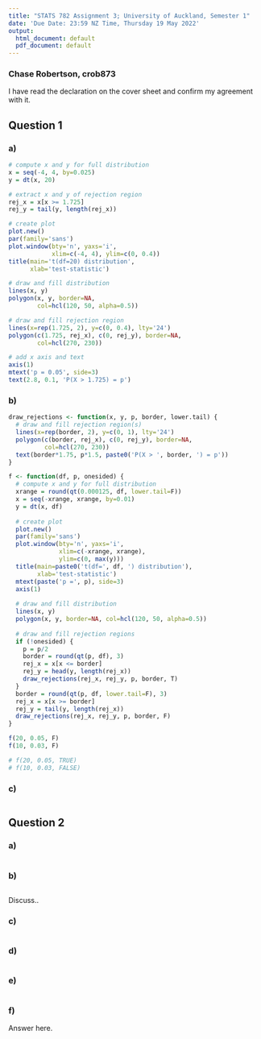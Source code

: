 ```yaml
---
title: "STATS 782 Assignment 3; University of Auckland, Semester 1"
date: 'Due Date: 23:59 NZ Time, Thursday 19 May 2022'
output:
  html_document: default
  pdf_document: default
---
```


### Chase Robertson, crob873

I have read the declaration on the cover sheet and confirm my agreement with it.

[NOTE: figure sizes in this template are based on the model solution, but you can choose to change them if you use a different approach (except for 2e where you have to re-create it). However, you should make sure they are suitable for the plot you are drawing and thus are part of the solution.]: # (For your eyes only, destory this message after reading)

## Question 1

### a)

```r
# compute x and y for full distribution
x = seq(-4, 4, by=0.025)
y = dt(x, 20)

# extract x and y of rejection region
rej_x = x[x >= 1.725]
rej_y = tail(y, length(rej_x))

# create plot
plot.new()
par(family='sans')
plot.window(bty='n', yaxs='i',
            xlim=c(-4, 4), ylim=c(0, 0.4))
title(main='t(df=20) distribution',
      xlab='test-statistic')

# draw and fill distribution
lines(x, y)
polygon(x, y, border=NA, 
        col=hcl(120, 50, alpha=0.5))

# draw and fill rejection region
lines(x=rep(1.725, 2), y=c(0, 0.4), lty='24')
polygon(c(1.725, rej_x), c(0, rej_y), border=NA, 
        col=hcl(270, 230))

# add x axis and text
axis(1)
mtext('p = 0.05', side=3)
text(2.8, 0.1, 'P(X > 1.725) = p')
```

### b)

```r
draw_rejections <- function(x, y, p, border, lower.tail) {
  # draw and fill rejection region(s)
  lines(x=rep(border, 2), y=c(0, 1), lty='24')
  polygon(c(border, rej_x), c(0, rej_y), border=NA, 
          col=hcl(270, 230))
  text(border*1.75, p*1.5, paste0('P(X > ', border, ') = p'))
}

f <- function(df, p, onesided) {
  # compute x and y for full distribution
  xrange = round(qt(0.000125, df, lower.tail=F))
  x = seq(-xrange, xrange, by=0.01)
  y = dt(x, df)
  
  # create plot
  plot.new()
  par(family='sans')
  plot.window(bty='n', yaxs='i',
              xlim=c(-xrange, xrange), 
              ylim=c(0, max(y)))
  title(main=paste0('t(df=', df, ') distribution'),
        xlab='test-statistic')
  mtext(paste('p =', p), side=3)
  axis(1)
  
  # draw and fill distribution
  lines(x, y)
  polygon(x, y, border=NA, col=hcl(120, 50, alpha=0.5))
  
  # draw and fill rejection regions
  if (!onesided) {
    p = p/2
    border = round(qt(p, df), 3)
    rej_x = x[x <= border]
    rej_y = head(y, length(rej_x))
    draw_rejections(rej_x, rej_y, p, border, T)
  }
  border = round(qt(p, df, lower.tail=F), 3)
  rej_x = x[x >= border]
  rej_y = tail(y, length(rej_x))
  draw_rejections(rej_x, rej_y, p, border, F)
}

f(20, 0.05, F)
f(10, 0.03, F)
```

```r
# f(20, 0.05, TRUE)
# f(10, 0.03, FALSE)
```


### c)

```r
     
```



## Question 2

### a)

```r

```

### b)

```r
    
```

Discuss..


### c)


```r
    
```


### d)

```r
   
```


### e)

```r

```

### f)

Answer here.
